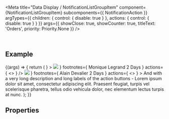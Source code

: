 
<Meta
  title="Data Display / NotificationListGroupItem"
  component={NotificationListGroupItem}
  subcomponents={{ NotificationAction }}
  argTypes={{
    children: { control: { disable: true } },
    actions: { control: { disable: true } }
  }}
  args={{
    showClose: true,
    showCounter: true,
    titleText: 'Orders',
    priority: Priority.None
  }}
/>

<DocsHeader />

<br />

## Example

<Canvas>
  <Story name="Default">
    {(args) => {
      return (
        <NotificationListGroupItem
          {...args}
          actions={
            <>
              <NotificationAction icon="accept" text="Accept all" />
              <NotificationAction icon="message-error" text="Reject all" />
            </>
          }
        >
          <NotificationListItem
            priority={Priority.Medium}
            titleText={
              'New order (#2525) With a very long title - Lorem ipsum dolor sit amet, consectetur adipiscing elit. Praesent feugiat, turpis vel scelerisque pharetra, tellus odio vehicula dolor, nec elementum lectus turpis at nunc.'
            }
            children={
              'And with a very long description and long labels of the action buttons - Lorem ipsum dolor sit amet, consectetur adipiscing elit. Praesent feugiat, turpis vel scelerisque pharetra, tellus odio vehicula dolor, nec elementum lectus turpis at nunc.'
            }
            avatar={
              <Avatar size={AvatarSize.XS}>
                <img src="https://sap.github.io/ui5-webcomponents/assets/images/avatars/woman_avatar_1.png" />
              </Avatar>
            }
            footnotes={
              <Fragment>
                <span>Monique Legrand</span>
                <span>2 Days</span>
              </Fragment>
            }
            actions={
              <>
                <NotificationAction icon="accept" text="Accept" />
                <NotificationAction icon="message-error" text="Reject" />
              </>
            }
          />
          <NotificationListItem
            showClose
            titleText="New order (#2526) With a very long title - Lorem ipsum dolor sit amet, consectetur adipiscing elit. Praesent feugiat, turpis vel scelerisque pharetra, tellus odio vehicula dolor, nec elementum lectus turpis at nunc."
            priority={Priority.High}
            avatar={
              <Avatar size={AvatarSize.XS}>
                <img src="https://sap.github.io/ui5-webcomponents/assets/images/avatars/woman_avatar_1.png" />
              </Avatar>
            }
            footnotes={
              <Fragment>
                <span>Alain Devalier</span>
                <span>2 Days</span>
              </Fragment>
            }
            actions={
              <>
                <NotificationAction icon="accept" text="Accept" />
                <NotificationAction icon="message-error" text="Reject" />
              </>
            }
          >
            And with a very long description and long labels of the action buttons - Lorem ipsum dolor sit amet,
            consectetur adipiscing elit. Praesent feugiat, turpis vel scelerisque pharetra, tellus odio vehicula dolor,
            nec elementum lectus turpis at nunc.
          </NotificationListItem>
        </NotificationListGroupItem>
      );
    }}
  </Story>
</Canvas>

## Properties

<ArgsTable story="." />

<Description />

<Footer />
